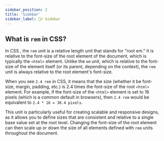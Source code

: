 ```yaml
---
sidebar_position: 2
title: 'Sidebar'
sidebar_label: 💁‍♂️ Sidebar
---
```


## What is `rem` in CSS?
In CSS , the `rem` unit is a relative length unit that stands for "root em." It is relative to the font-size of the root element of the document, which is typically the `<html>` element. Unlike the `em` unit, which is relative to the font-size of the element itself (or its parent, depending on the context), the `rem` unit is always relative to the root element's font-size.

When you see `2.4 rem` in CSS, it means that the size (whether it be font-size, margin, padding, etc.) is 2.4 times the font-size of the root `<html>` element. For example, if the font-size of the `<html>` element is set to 16 pixels (which is a common default in browsers), then `2.4 rem` would be equivalent to `2.4 * 16 = 38.4 pixels`.

This unit is particularly useful for creating scalable and responsive designs, as it allows you to define sizes that are consistent and relative to a single base value set at the root level. Changing the font-size of the root element can then scale up or down the size of all elements defined with `rem` units throughout the document.
